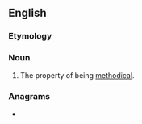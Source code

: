 ==English==

===Etymology===
{{suffix|methodical|ness|lang=en}}

===Noun===
{{en-noun|-}}

# The property of being [[methodical]].

===Anagrams===
* {{anagrams|en|clothes maidens}}